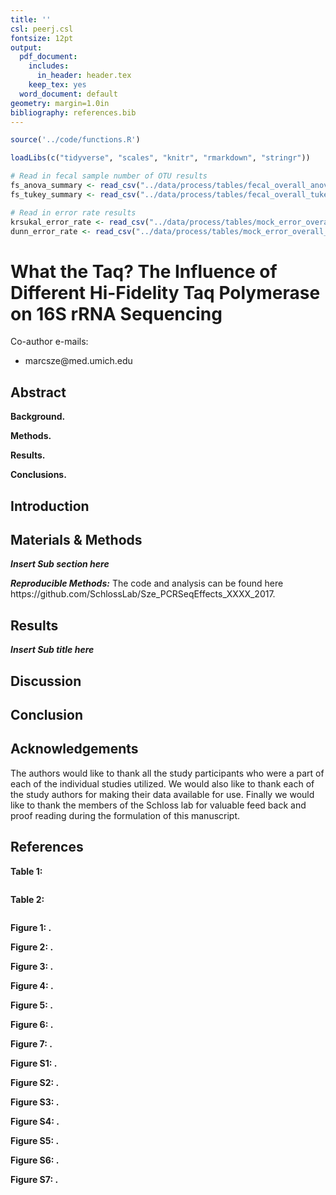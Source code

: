 ```yaml
---
title: ''
csl: peerj.csl
fontsize: 12pt
output:
  pdf_document:
    includes:
      in_header: header.tex
    keep_tex: yes
  word_document: default
geometry: margin=1.0in
bibliography: references.bib
---
```


```r

source('../code/functions.R')

loadLibs(c("tidyverse", "scales", "knitr", "rmarkdown", "stringr"))

```

```r

# Read in fecal sample number of OTU results
fs_anova_summary <- read_csv("../data/process/tables/fecal_overall_anova_results.csv")
fs_tukey_summary <- read_csv("../data/process/tables/fecal_overall_tukey_results.csv")

# Read in error rate results
krsukal_error_rate <- read_csv("../data/process/tables/mock_error_overall_kruskal_results.csv")
dunn_error_rate <- read_csv("../data/process/tables/mock_error_overall_dunn_results.csv")

```



# What the Taq? The Influence of Different Hi-Fidelity Taq Polymerase on 16S rRNA Sequencing

\begin{center}
\vspace{25mm}

Marc A Sze${^1}$ and Patrick D Schloss${^1}$${^\dagger}$

\vspace{20mm}

$\dagger$ To whom correspondence should be addressed: pschloss@umich.edu

$1$ Department of Microbiology and Immunology, University of Michigan, Ann Arbor, MI




\end{center}

Co-author e-mails:

* marcsze@med.umich.edu



\newpage
\linenumbers

## Abstract

**Background.** 

**Methods.**

**Results.** 

**Conclusions.** 




\newpage


## Introduction




\newpage

## Materials & Methods

***Insert Sub section here***



***Reproducible Methods:***
The code and analysis can be found here https://github.com/SchlossLab/Sze_PCRSeqEffects_XXXX_2017. 


\newpage


## Results

***Insert Sub title here***




\newpage

## Discussion



\newpage

## Conclusion



\newpage



## Acknowledgements

The authors would like to thank all the study participants who were a part of each of the individual studies utilized. We would also like to thank each of the study authors for making their data available for use. Finally we would like to thank the members of the Schloss lab for valuable feed back and proof reading during the formulation of this manuscript.

\newpage

## References

<div id="refs"></div>

\newpage


**Table 1: **

\footnotesize

```r


```

\normalsize
\newpage

**Table 2: **

\footnotesize

```r


```

\normalsize
\newpage



**Figure 1: .** 

**Figure 2: .** 

**Figure 3: .**

**Figure 4: .** 

**Figure 5: .** 

**Figure 6: .** 

**Figure 7: .**  


\newpage


**Figure S1: .**

**Figure S2: .** 

**Figure S3: .** 

**Figure S4: .** 

**Figure S5: .** 

**Figure S6: .** 

**Figure S7: .** 

\newpage
